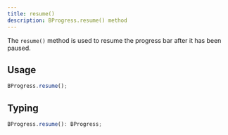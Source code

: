 ```yaml
---
title: resume()
description: BProgress.resume() method
---
```


The `resume()` method is used to resume the progress bar after it has been paused.

## Usage

```js
BProgress.resume();
```

## Typing

```ts
BProgress.resume(): BProgress;
```
